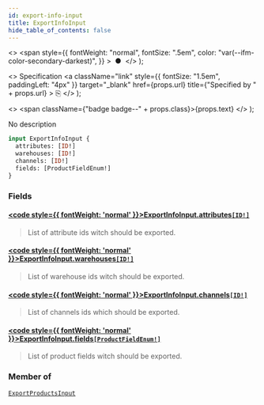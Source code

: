 ```yaml
---
id: export-info-input
title: ExportInfoInput
hide_table_of_contents: false
---
```


  <>
    <span
      style={{
        fontWeight: "normal",
        fontSize: ".5em",
        color: "var(--ifm-color-secondary-darkest)",
      }}
    >
      &nbsp;●&nbsp;
    </span>
  </>
);

  <>
    Specification
    <a
      className="link"
      style={{ fontSize: "1.5em", paddingLeft: "4px" }}
      target="\_blank"
      href={props.url}
      title={"Specified by " + props.url}
    >
      ⎘
    </a>
  </>
);

  <>
    <span className={"badge badge--" + props.class}>{props.text}</span>
  </>
);

No description

```graphql
input ExportInfoInput {
  attributes: [ID!]
  warehouses: [ID!]
  channels: [ID!]
  fields: [ProductFieldEnum!]
}
```

### Fields

#### [<code style={{ fontWeight: 'normal' }}>ExportInfoInput.<b>attributes</b></code>](#)<Bullet />[`[ID!]`](../../api-reference/miscellaneous/scalars/id) <Badge class="secondary" text="list"/> <Badge class="secondary" text="scalar"/> <Badge class="secondary" text="miscellaneous"/>

> List of attribute ids witch should be exported.

#### [<code style={{ fontWeight: 'normal' }}>ExportInfoInput.<b>warehouses</b></code>](#)<Bullet />[`[ID!]`](../../api-reference/miscellaneous/scalars/id) <Badge class="secondary" text="list"/> <Badge class="secondary" text="scalar"/> <Badge class="secondary" text="miscellaneous"/>

> List of warehouse ids witch should be exported.

#### [<code style={{ fontWeight: 'normal' }}>ExportInfoInput.<b>channels</b></code>](#)<Bullet />[`[ID!]`](../../api-reference/miscellaneous/scalars/id) <Badge class="secondary" text="list"/> <Badge class="secondary" text="scalar"/> <Badge class="secondary" text="miscellaneous"/>

> List of channels ids which should be exported.

#### [<code style={{ fontWeight: 'normal' }}>ExportInfoInput.<b>fields</b></code>](#)<Bullet />[`[ProductFieldEnum!]`](../../api-reference/products/enums/product-field-enum) <Badge class="secondary" text="list"/> <Badge class="secondary" text="enum"/> <Badge class="secondary" text="products"/>

> List of product fields witch should be exported.

### Member of

[`ExportProductsInput`](../../api-reference/products/inputs/export-products-input) <Badge class="secondary" text="input"/>
